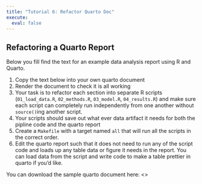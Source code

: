 ```yaml
---
title: "Tutorial 6: Refactor Quarto Doc"
execute:
  eval: false
---
```


## Refactoring a Quarto Report

Below you fill find the text for an example data analysis report using R and Quarto.

1. Copy the text below into your own quarto document
2. Render the document to check it is all working
3. Your task is to refactor each section into separate R scripts
  (`01_load_data.R`, `02_methods.R`, `03_model.R`, `04_results.R`)
  and make sure each script can completely run independently from one another without `source()`ing another script.
4. Your scripts should save out what ever data artifact it needs for both the pipline code and the quarto report
5. Create a `Makefile` with a target named `all` that will run all the scripts in the correct order.
6. Edit the quarto report such that it does not need to run any of the script code and loads up
   any table data or figure it needs in the report.
   You can load data from the script and write code to make a table prettier in quarto if you'd like.

You can download the sample quarto document here: <>
